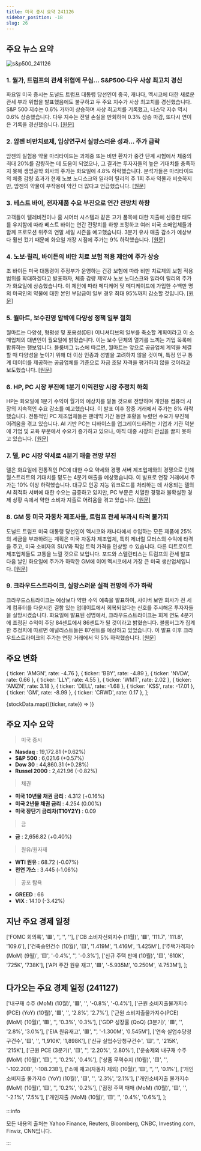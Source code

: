 ```yaml
---
title: 미국 증시 요약 241126
sidebar_position: -18
slug: 26
---
```


## 주요 뉴스 요약

![s&p500_241126](/map/241126.png)

### 1. **월가, 트럼프의 관세 위협에 무심... S&P500·다우 사상 최고치 경신**

화요일 미국 증시는 도널드 트럼프 대통령 당선인이 중국, 캐나다, 멕시코에 대한 새로운 관세 부과 위협을 발표했음에도 불구하고 두 주요 지수가 사상 최고치를 경신했습니다. S&P 500 지수는 0.6% 가까이 상승하며 사상 최고치를 기록했고, 나스닥 지수 역시 0.6% 상승했습니다. 다우 지수는 전일 손실을 만회하며 0.3% 상승 마감, 또다시 연이은 기록을 경신했습니다. [[원문]](https://finance.yahoo.com/news/live/stock-market-today-sp-500-dow-notch-fresh-records-as-wall-street-shrugs-off-trumps-tariff-threat-190707130.html)

### 2. **암젠 비만치료제, 임상연구서 실망스러운 성과... 주가 급락**

암젠의 실험용 약물 마리타이드는 과체중 또는 비만 환자가 중간 단계 시험에서 체중의 최대 20%를 감량하는 데 도움이 되었으나, 그 결과는 투자자들의 높은 기대치를 충족하지 못해 생명공학 회사의 주가는 화요일에 4.8% 하락했습니다. 분석가들은 마리타이드의 체중 감량 효과가 현재 노보 노디스크와 일라이 릴리의 주 1회 주사 약물과 비슷하지만, 암젠의 약물이 부작용이 약간 더 많다고 언급했습니다. [[원문]](https://www.reuters.com/business/healthcare-pharmaceuticals/amgen-drug-leads-up-20-weight-loss-trial-2024-11-26/)

### 3. **베스트 바이, 전자제품 수요 부진으로 연간 전망치 하향**

고객들이 텔레비전이나 홈 시어터 시스템과 같은 고가 품목에 대한 지출에 신중한 태도를 유지함에 따라 베스트 바이는 연간 전망치를 하향 조정하고 여러 미국 소매업체들과 함께 프로모션 위주의 연말 세일 시즌을 예고했습니다. 3분기 유사 매출 감소가 예상보다 훨씬 컸기 때문에 화요일 개장 시점에 주가는 9% 하락했습니다. [[원문]](https://www.reuters.com/business/retail-consumer/best-buy-cuts-annual-profit-sales-forecasts-tepid-holiday-demand-2024-11-26/)

### 4. **노보·릴리, 바이든의 비만 치료 보험 적용 제안에 주가 상승**

조 바이든 미국 대통령이 주정부가 운영하는 건강 보험에 따라 비만 치료제의 보험 적용 범위를 확대하겠다고 발표하자, 체중 감량 제약사 노보 노디스크와 일라이 릴리의 주가가 화요일에 상승했습니다. 이 제안에 따라 메디케어 및 메디케이드에 가입한 수백만 명의 미국인의 약물에 대한 본인 부담금이 일부 경우 최대 95%까지 감소할 것입니다. [[원문]](https://www.reuters.com/business/healthcare-pharmaceuticals/novo-nordisk-shares-rise-biden-proposes-obesity-care-coverage-2024-11-26/)

### 5. **월마트, 보수진영 압박에 다양성 정책 일부 철회**

월마트는 다양성, 형평성 및 포용성(DEI) 이니셔티브의 일부를 축소할 계획이라고 이 소매업체의 대변인이 월요일에 밝혔습니다. 이는 보수 단체의 열기를 느끼는 기업 목록에 합류하는 행보입니다. 블룸버그 뉴스에 따르면, 월마트는 앞으로 공급업체 계약을 체결할 때 다양성을 높이기 위해 더 이상 인종과 성별을 고려하지 않을 것이며, 특정 인구 통계 데이터를 제공하는 공급업체를 기준으로 자금 조달 자격을 평가하지 않을 것이라고 보도했습니다. [[원문]](https://www.reuters.com/business/retail-consumer/walmart-roll-back-some-diversity-policies-amid-pressure-conservatives-2024-11-26/)

### 6. **HP, PC 시장 부진에 1분기 이익전망 시장 추정치 하회**

HP는 화요일에 1분기 수익이 월가의 예상치를 밑돌 것으로 전망하며 개인용 컴퓨터 시장의 지속적인 수요 감소를 예고했습니다. 이 발표 이후 장중 거래에서 주가는 8% 하락했습니다. 전통적인 PC 제조업체들은 팬데믹 기간 동안 호황을 누렸던 수요가 부진해 어려움을 겪고 있습니다. AI 기반 PC는 디바이스를 업그레이드하려는 기업과 기관 덕분에 기업 및 교육 부문에서 수요가 증가하고 있으나, 아직 대중 시장의 관심을 끌지 못하고 있습니다. [[원문]](https://www.reuters.com/technology/hp-forecasts-q1-profit-below-estimates-sluggish-demand-pc-market-2024-11-26/)

### 7. **델, PC 시장 약세로 4분기 매출 전망 부진**

델은 화요일에 전통적인 PC에 대한 수요 약세와 경쟁 서버 제조업체와의 경쟁으로 인해 월스트리트의 기대치를 밑도는 4분기 매출을 예상했습니다. 이 발표로 연장 거래에서 주가는 10% 이상 하락했습니다. 대규모 인공 지능 워크로드를 처리하는 데 사용되는 델의 AI 최적화 서버에 대한 수요는 급증하고 있지만, PC 부문은 치열한 경쟁과 불확실한 경제 상황 속에서 약한 소비자 지출로 어려움을 겪고 있습니다. [[원문]](https://finance.yahoo.com/news/dells-third-quarter-revenue-misses-210846329.html)

### 8. **GM 등 미국 자동차 제조사들, 트럼프 관세 부과시 타격 불가피**

도널드 트럼프 미국 대통령 당선인이 멕시코와 캐나다에서 수입하는 모든 제품에 25%의 세금을 부과하려는 계획은 미국 자동차 제조업체, 특히 제너럴 모터스의 수익에 타격을 주고, 미국 소비자의 SUV와 픽업 트럭 가격을 인상할 수 있습니다. 다른 디트로이트 제조업체들도 고통을 느낄 것으로 보입니다. 포드와 스텔란티스는 트럼프의 관세 발표 다음 날인 화요일에 주가가 하락한 GM에 이어 멕시코에서 가장 큰 미국 생산업체입니다. [[원문]](https://www.reuters.com/business/autos-transportation/gm-other-us-automakers-would-take-big-hit-trump-tariffs-2024-11-26/)

### 9. **크라우드스트라이크, 실망스러운 실적 전망에 주가 하락**

크라우드스트라이크는 예상보다 약한 수익 예측을 발표하여, 사이버 보안 회사가 전 세계 컴퓨터를 다운시킨 결함 있는 업데이트에서 회복되었다는 신호를 주시해온 투자자들을 실망시켰습니다. 화요일에 발표된 성명에서, 크라우드스트라이크는 회계 연도 4분기에 조정된 수익이 주당 84센트에서 86센트가 될 것이라고 밝혔습니다. 블룸버그가 집계한 추정치에 따르면 애널리스트들은 87센트를 예상하고 있었습니다. 이 발표 이후 크라우드스트라이크의 주가는 연장 거래에서 약 5% 하락했습니다. [[원문]](https://www.bloomberg.com/news/articles/2024-11-26/crowdstrike-falls-after-issuing-disappointing-earnings-outlook?srnd=phx-technology)

## 주요 변화

  { ticker: 'AMGN', rate: -4.76 },
  { ticker: 'BBY', rate: -4.89 },
  { ticker: 'NVDA', rate: 0.66 },
  { ticker: 'LLY', rate: 4.55 },
  { ticker: 'WMT', rate: 2.02 },
  { ticker: 'AMZN', rate: 3.18 },
  { ticker: 'DELL', rate: -1.68 },
  { ticker: 'KSS', rate: -17.01 },
  { ticker: 'GM', rate: -8.99 },
  { ticker: 'CRWD', rate: 0.17 },
];

{stockData.map(({ticker, rate}) => <StockCardMini key={ticker} ticker={ticker} rate={rate}></StockCardMini>)}

## 주요 지수 요약

> 미국 증시

- **Nasdaq** : 19,172.81 (+0.62%)
- **S&P 500** : 6,021.6 (+0.57%)
- **Dow 30** : 44,860.31 (+0.28%)
- **Russel 2000** : 2,421.96 (-0.82%)

> 채권

- **미국 10년물 채권 금리** : 4.312 (+0.16%)
- **미국 2년물 채권 금리** : 4.254 (0.00%)
- **미국 장단기 금리차(T10Y2Y)** : 0.09

> 금

- **금** : 2,656.82 (+0.40%)

> 원유/원자재

- **WTI 원유** : 68.72 (-0.07%)
- **천연 가스** : 3.445 (-1.06%)

> 공포 탐욕

- **GREED** : 66
- **VIX** : 14.10 (-3.42%)

## 지난 주요 경제 일정

  ['FOMC 회의록', '🟥', '', '', ''],
  ['CB 소비자신뢰지수 (11월)', '🟥', '111.7', '111.8', '109.6'],
  ['건축승인건수 (10월)', '🟨', '1.419M', '1.416M', '1.425M'],
  ['주택가격지수 (MoM) (9월)', '🟨', '-0.4%', '', '-0.3%'],
  ['신규 주택 판매 (10월)', '🟨', '610K', '725K', '738K'],
  ['API 주간 원유 재고', '🟩', '-5.935M', '0.250M', '4.753M'],
];

<EconomicCalendar data={eventsData} />

## 다가오는 주요 경제 일정 (241127)

  ['내구재 수주 (MoM) (10월)', '🟥', '', '-0.8%', '-0.4%'],
  ['근원 소비지출물가지수(PCE) (YoY) (10월)', '🟥', '', '2.8%', '2.7%'],
  ['근원 소비지출물가지수(PCE) (MoM) (10월)', '🟥', '', '0.3%', '0.3%'],
  ['GDP 성장률 (QoQ) (3분기)', '🟥', '', '2.8%', '3.0%'],
  ['EIA 원유재고', '🟥', '', '-1.300M', '0.545M'],
  ['연속 실업수당청구건수', '🟨', '', '1,910K', '1,898K'],
  ['신규 실업수당청구건수', '🟨', '', '215K', '215K'],
  ['근원 PCE (3분기)', '🟨', '', '2.20%', '2.80%'],
  ['운송제외 내구재 수주 (MoM) (10월)', '🟨', '', '0.2%', '0.4%'],
  ['상품 무역수지 (10월)', '🟨', '', '-102.20B', '-108.23B'],
  ['소매 재고(자동차 제외) (10월)', '🟨', '', '', '0.1%'],
  ['개인소비지출 물가지수 (YoY) (10월)', '🟨', '', '2.3%', '2.1%'],
  ['개인소비지출 물가지수 (MoM) (10월)', '🟨', '', '0.2%', '0.2%'],
  ['잠정 주택 매매 (MoM) (10월)', '🟨', '', '-2.1%', '7.5%'],
  ['개인지출 (MoM) (10월)', '🟨', '', '0.4%', '0.6%'],
];

<EconomicCalendar data={nextEventsData} />

:::info

모든 내용의 출처는 Yahoo Finance, Reuters, Bloomberg, CNBC, Investing.com, Finviz, CNN입니다.

:::
